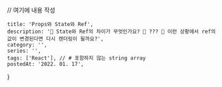 
// 여기에 내용 작성

    title: 'Props와 State와 Ref',
    description: '🤵 State와 Ref의 차이가 무엇인가요? 🙎 ??? 🤵 이런 상황에서 ref의 값이 변경된다면 다시 렌더링이 될까요?',
    category: '',
    series: '',
    tags: ['React'], // # 포함하지 않는 string array
    postedAt: '2022. 01. 17',
}